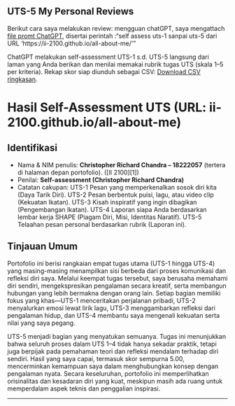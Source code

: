 ## UTS-5 My Personal Reviews
Berikut cara saya melakukan review: mengguan chatGPT, saya mengattach [file promt ChatGPT](skor_uts.pdf), disertai perintah :"self assess uts-1 sanpai uts-5 dari URL 'https://ii-2100.github.io/all-about-me/'"  

ChatGPT melakukan self-assessment UTS-1 s.d. UTS-5 langsung dari laman yang Anda berikan dan menilai memakai rubrik tugas UTS (skala 1–5 per kriteria). Rekap skor siap diunduh sebagai CSV: [Download CSV ringkasan](sandbox:/mnt/data/UTS_self_assessment.csv).

# Hasil Self-Assessment UTS (URL: ii-2100.github.io/all-about-me)

## Identifikasi

* Nama & NIM penulis: **Christopher Richard Chandra – 18222057** (tertera di halaman depan portofolio). ([II 2100][1])
* Penilai: **Self-assessment (Christopher Richard Chandra)**
* Catatan cakupan: UTS-1 Pesan yang memperkenalkan sosok diri kita (Daya Tarik Diri). UTS-2 Pesan berbentuk puisi, lagu, atau video clip (Kekuatan Ikatan). UTS-3 Kisah inspiratif yang ingin dibagikan (Pengembangan Ikatan). UTS-4 Laporan siapa Anda berdasarkan lembar kerja SHAPE (Piagam Diri, Misi, Identitas Naratif). UTS-5 Telaahan pesan personal berdasarkan rubrik (Laporan ini).

## Tinjauan Umum

Portofolio ini berisi rangkaian empat tugas utama (UTS-1 hingga UTS-4) yang masing-masing menampilkan sisi berbeda dari proses komunikasi dan refleksi diri saya. Melalui keempat tugas tersebut, saya berusaha memahami diri sendiri, mengekspresikan pengalaman secara kreatif, serta membangun hubungan yang lebih bermakna dengan orang lain. Setiap bagian memiliki fokus yang khas—UTS-1 menceritakan perjalanan pribadi, UTS-2 menyalurkan emosi lewat lirik lagu, UTS-3 menggambarkan refleksi dari pengalaman hidup, dan UTS-4 membantu saya mengenali kekuatan serta nilai yang saya pegang.

UTS-5 menjadi bagian yang menyatukan semuanya. Tugas ini menunjukkan bahwa seluruh proses dalam UTS 1–4 tidak hanya sekadar praktik, tetapi juga berpijak pada pemahaman teori dan refleksi mendalam terhadap diri sendiri. Hasil yang saya capai, termasuk skor sempurna 5.00, mencerminkan kemampuan saya dalam menghubungkan konsep dengan pengalaman nyata. Secara keseluruhan, portofolio ini memperlihatkan orisinalitas dan kesadaran diri yang kuat, meskipun masih ada ruang untuk memperdalam aspek teknis dan penggalian inspirasi.

---

